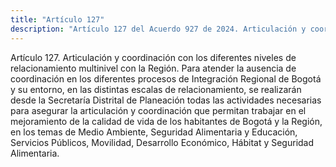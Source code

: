 ```yaml
---
title: "Artículo 127"
description: "Artículo 127 del Acuerdo 927 de 2024. Articulación y coordinación con los diferentes niveles de relacionamiento multinivel con la Región."
---
```


Artículo 127. Articulación y coordinación con los diferentes niveles de relacionamiento multinivel con la Región. Para atender la ausencia de coordinación en los diferentes procesos de Integración Regional de Bogotá y su entorno, en las distintas escalas de relacionamiento, se realizarán desde la Secretaría Distrital de Planeación todas las actividades necesarias para asegurar la articulación y coordinación que permitan trabajar en el mejoramiento de la calidad de vida de los habitantes de Bogotá y la Región, en los temas de Medio Ambiente, Seguridad Alimentaria y Educación, Servicios Públicos, Movilidad, Desarrollo Económico, Hábitat y Seguridad Alimentaria.